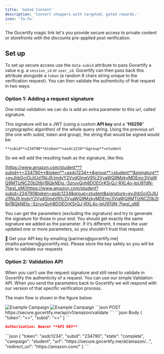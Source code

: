 ```yaml
---
title: 'Gated Content'
description: 'Convert shoppers with targeted, gated rewards.'
icon: 'fa-fw'
---
```


The Gocertify magic link let's you provide secure access to private content or storefronts with the discounts pre-applied post verification. 

## Set up

To set up secure access use the `data-subid` attribute to pass Gocertify a value e.g. a `session_id` or `user_id`. Gocertify can then 
pass back this attribute alongside a `token` (a random 8 chars string unique to the verification request). You can then validate the authenticity of that request in two ways:

### Option 1: Adding a request signature

One initial validation we can do is add an extra parameter to this url, called signature.

This signature will be a JWT (using a custom **API key** and a “**HS256**“ cryptographic algorithm) of the whole query string. Using the previous url (the one with subid, token and group), the string that would be signed would be:

`**subid**=234790**&token**=asdc1234**&group**=student`

So we will add the resulting hash as the signature, like this:

[https://www.amazon.com/student**?subid**=234790**&token**=asdc1234**&group**=student**&signature**=eyJhbGciOiJIUzI1NiJ9.ImdvY2VydGlmeV91c2VyaWQ9MzkyMDEmc3ViaWQ9MTIzNCZ0b2tlbj1BQkNEIg.-SzruyQvh8DOEOrKSrQJ-RXL4o-lpU97dN-7twsl_qM](https://www.amazon.com/student?subid=234790&token=asdc1234&group=student&signature=eyJhbGciOiJIUzI1NiJ9.ImdvY2VydGlmeV91c2VyaWQ9MzkyMDEmc3ViaWQ9MTIzNCZ0b2tlbj1BQkNEIg.-SzruyQvh8DOEOrKSrQJ-RXL4o-lpU97dN-7twsl_qM)

You can get the parameters (excluding the signature) and try to generate the signature for those in your end. You should get exactly the same signature we added as the parameter. If it’s different, it means the user updated one or more parameters, so you shouldn’t trust that request.

<Tip>
🔑 Get your API key by emailing [partners@gocertify.me](mailto:partners@gocertify.me). Please store the key safely so you will be able to validate our requests
</Tip>

### Option 2: Validation API
When you can't use the request signature and still need to validate in Gocertify the authenticity of a request. You can use our simple Validation API. 
When you send the parameters back to Gocertify we will respond with our version of that specific verification process.

The main flow is shown in the figure below:

<Frame caption = "Validation API Flow">
<img
    className="block dark:hidden"
    src="/images/validationAPIFLow.png"
    alt="Example Campaign"
    />
    <img
    className="hidden dark:block"
    src="/images/validationAPIFLow.png"
    alt="Example Campaign"
/>
</Frame>


<AccordionGroup>
<Accordion title="Request">

<CodeGroup>
```json POST
https://secure.gocertify.me/api/v1/amazon/validate
```
```json Body
{
 "token": "<<request_token>>",
 "subid": "<<user_id>>"
}
```

```json Headers
Authorization: Bearer **API KEY**
```
</CodeGroup>


</Accordion>
<Accordion title="Sample Response">
```json
{
 "token": "asdc1234",
 "subid": "234790",
 "state": "complete",
 "campaign": "student",
 "url": "https://secure.gocertify.me/at/amazon/…",
 "redirect_url": "https://amazon.com/"
}
```

</Accordion>
</AccordionGroup>



